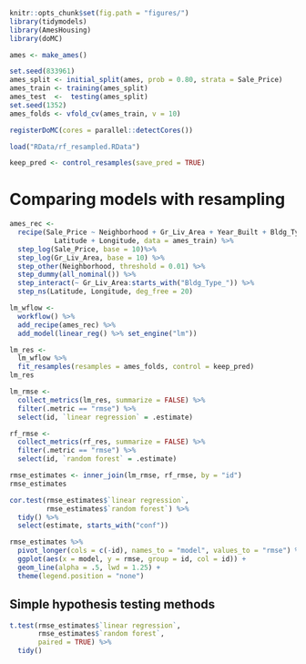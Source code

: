 ```r
knitr::opts_chunk$set(fig.path = "figures/")
library(tidymodels)
library(AmesHousing)
library(doMC)

ames <- make_ames()

set.seed(833961)
ames_split <- initial_split(ames, prob = 0.80, strata = Sale_Price)
ames_train <- training(ames_split)
ames_test  <-  testing(ames_split)
set.seed(1352)
ames_folds <- vfold_cv(ames_train, v = 10)

registerDoMC(cores = parallel::detectCores())

load("RData/rf_resampled.RData")

keep_pred <- control_resamples(save_pred = TRUE)
```

# Comparing models with resampling {#compare}


```r
ames_rec <- 
  recipe(Sale_Price ~ Neighborhood + Gr_Liv_Area + Year_Built + Bldg_Type + 
           Latitude + Longitude, data = ames_train) %>%
  step_log(Sale_Price, base = 10)%>%
  step_log(Gr_Liv_Area, base = 10) %>% 
  step_other(Neighborhood, threshold = 0.01) %>% 
  step_dummy(all_nominal()) %>% 
  step_interact(~ Gr_Liv_Area:starts_with("Bldg_Type_")) %>% 
  step_ns(Latitude, Longitude, deg_free = 20)

lm_wflow <- 
  workflow() %>% 
  add_recipe(ames_rec) %>% 
  add_model(linear_reg() %>% set_engine("lm"))

lm_res <- 
  lm_wflow %>% 
  fit_resamples(resamples = ames_folds, control = keep_pred)
lm_res
```

```r
lm_rmse <- 
  collect_metrics(lm_res, summarize = FALSE) %>% 
  filter(.metric == "rmse") %>% 
  select(id, `linear regression` = .estimate)

rf_rmse <- 
  collect_metrics(rf_res, summarize = FALSE) %>% 
  filter(.metric == "rmse") %>% 
  select(id, `random forest` = .estimate)  

rmse_estimates <- inner_join(lm_rmse, rf_rmse, by = "id")
rmse_estimates

cor.test(rmse_estimates$`linear regression`, 
         rmse_estimates$`random forest`) %>% 
  tidy() %>% 
  select(estimate, starts_with("conf"))
```


```r
rmse_estimates %>% 
  pivot_longer(cols = c(-id), names_to = "model", values_to = "rmse") %>% 
  ggplot(aes(x = model, y = rmse, group = id, col = id)) + 
  geom_line(alpha = .5, lwd = 1.25) + 
  theme(legend.position = "none")
```


## Simple hypothesis testing methods

```r
t.test(rmse_estimates$`linear regression`, 
       rmse_estimates$`random forest`, 
       paired = TRUE) %>%
  tidy()
```
